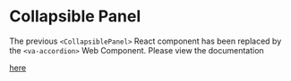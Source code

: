 
<Meta title="Components/CollapsiblePanel" />

# Collapsible Panel

The previous `<CollapsiblePanel>` React component has been replaced by the `<va-accordion>` Web Component. Please view the documentation

<a href="https://dev-design.va.gov/wc-storybook/?path=/story/components-my-component--default"> here</a>

